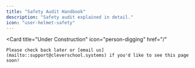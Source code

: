 ```yaml
---
title: "Safety Audit Handbook"
description: "Safety audit explained in detail."
icon: "user-helmet-safety"
---
```


<Card
    title="Under Construction"
    icon="person-digging"
    href="/"
>
    Please check back later or [email us](mailto::support@cleverschool.systems) if you'd like to see this page soon!
</Card>
